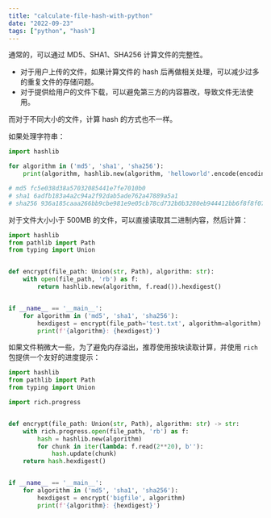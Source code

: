 ```yaml
---
title: "calculate-file-hash-with-python"
date: "2022-09-23"
tags: ["python", "hash"]
---
```


通常的，可以通过 MD5、SHA1、SHA256 计算文件的完整性。

- 对于用户上传的文件，如果计算文件的 hash 后再做相关处理，可以减少过多的重复文件的存储问题。
- 对于提供给用户的文件下载，可以避免第三方的内容篡改，导致文件无法使用。

而对于不同大小的文件，计算 hash 的方式也不一样。

如果处理字符串：
```python
import hashlib

for algorithm in ('md5', 'sha1', 'sha256'):
    print(algorithm, hashlib.new(algorithm, 'helloworld'.encode(encoding="utf-8")))

# md5 fc5e038d38a57032085441e7fe7010b0
# sha1 6adfb183a4a2c94a2f92dab5ade762a47889a5a1
# sha256 936a185caaa266bb9cbe981e9e05cb78cd732b0b3280eb944412bb6f8f8f07af
```


对于文件大小小于 500MB 的文件，可以直接读取其二进制内容，然后计算：
```python
import hashlib
from pathlib import Path
from typing import Union


def encrypt(file_path: Union(str, Path), algorithm: str):
    with open(file_path, 'rb') as f:
        return hashlib.new(algorithm, f.read()).hexdigest()


if __name__ == '__main__':
    for algorithm in ('md5', 'sha1', 'sha256'):
        hexdigest = encrypt(file_path='test.txt', algorithm=algorithm)
        print(f'{algorithm}: {hexdigest}')
```


如果文件稍微大一些，为了避免内存溢出，推荐使用按块读取计算，并使用 `rich` 包提供一个友好的进度提示：

```python
import hashlib
from pathlib import Path
from typing import Union

import rich.progress


def encrypt(file_path: Union(str, Path), algorithm: str) -> str:
    with rich.progress.open(file_path, 'rb') as f:
        hash = hashlib.new(algorithm)
        for chunk in iter(lambda: f.read(2**20), b''):
            hash.update(chunk)
    return hash.hexdigest()


if __name__ == '__main__':
    for algorithm in ('md5', 'sha1', 'sha256'):
        hexdigest = encrypt('bigfile', algorithm)
        print(f'{algorithm}: {hexdigest}')
```
